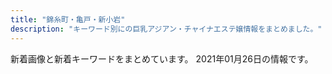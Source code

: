 ```yaml
---
title: "錦糸町・亀戸・新小岩"
description: "キーワード別にの巨乳アジアン・チャイナエステ嬢情報をまとめました。"
---
```


新着画像と新着キーワードをまとめています。
2021年01月26日の情報です。

<DmmAffiliateIns />
<KeywordTable
  shops={
    [
    {
        "keywords": {},
        "url": "http://mirage.sweet-relaxation.com/",
        "station": "JR\u4e80\u6238\u99c5\u6771\u53e3",
        "img_links": [
            "http://mirage.sweet-relaxation.com/img/cast/ran-02.jpg",
            "http://mirage.sweet-relaxation.com/img/cast/nina-01.jpg",
            "http://mirage.sweet-relaxation.com/img/cast/key-02.jpg",
            "http://mirage.sweet-relaxation.com/img/cast/nanar-03.jpg",
            "http://mirage.sweet-relaxation.com/img/interior/corridor-1.jpg",
            "http://mirage.sweet-relaxation.com/img/cast/olive-02.jpg",
            "http://mirage.sweet-relaxation.com/img/cast/yaya-03.jpg",
            "http://mirage.sweet-relaxation.com/img/cast/nanar-01.jpg",
            "http://mirage.sweet-relaxation.com/img/cast/key-03.jpg",
            "http://mirage.sweet-relaxation.com/img/cast/miya-03.jpg",
            "http://mirage.sweet-relaxation.com/img/cast/eri-03.jpg",
            "http://mirage.sweet-relaxation.com/img/cast/yumi-02.jpg",
            "http://mirage.sweet-relaxation.com/img/cast/yaya-02.jpg",
            "http://mirage.sweet-relaxation.com/img/cast/nina-02.jpg",
            "http://mirage.sweet-relaxation.com/img/cast/olive-01.jpg",
            "http://mirage.sweet-relaxation.com/img/cast/eri-01.jpg",
            "http://mirage.sweet-relaxation.com/img/cast/nina-03.jpg",
            "http://mirage.sweet-relaxation.com/img/cast/yumi-03.jpg",
            "http://mirage.sweet-relaxation.com/img/cast/ran-01.jpg",
            "http://mirage.sweet-relaxation.com/img/cast/miya-01.jpg",
            "http://mirage.sweet-relaxation.com/img/cast/yaya-01.jpg",
            "http://mirage.sweet-relaxation.com/img/cast/ran-03.jpg",
            "http://mirage.sweet-relaxation.com/img/cast/olive-03.jpg",
            "http://mirage.sweet-relaxation.com/img/cast/miya-02.jpg",
            "http://mirage.sweet-relaxation.com/img/cast/eri-02.jpg",
            "http://mirage.sweet-relaxation.com/img/cast/nanar-02.jpg",
            "http://mirage.sweet-relaxation.com/img/cast/yumi-01.jpg",
            "http://mirage.sweet-relaxation.com/img/cast/key-01.jpg"
        ],
        "name": "Mirage\uff5e\u30df\u30e9\u30fc\u30b8\u30e5\uff5e"
    },
    {
        "keywords": {},
        "name": "Angel\u2019s Smile",
        "station": "JR\u5c0f\u5ca9\u99c5\u5357\u53e3",
        "url": "http://www.hu-wa.work/",
        "img_links": [
            "http://www.hu-wa.work/images/3.png",
            "http://www.hu-wa.work/images/1.png",
            "http://www.hu-wa.work/images/head.jpg",
            "http://www.hu-wa.work/img/ayumi1.jpg",
            "http://www.hu-wa.work/images/4.png",
            "http://www.hu-wa.work/images/int1.png",
            "http://www.hu-wa.work/images/2.png",
            "http://www.hu-wa.work/images/news.png",
            "http://www.hu-wa.work/images/s1.png",
            "http://www.hu-wa.work/img/miki1.jpg",
            "http://www.hu-wa.work/images/staff_t.jpg",
            "http://www.hu-wa.work/images/sys.png",
            "http://www.hu-wa.work/staff/kaori.jpg",
            "http://www.hu-wa.work/images/ta.jpg",
            "http://www.hu-wa.work/images/int2.png",
            "http://www.hu-wa.work/staff/yuna.jpg",
            "http://www.hu-wa.work/img/kaori1.jpg",
            "http://www.hu-wa.work/img/miho1.jpg",
            "http://www.hu-wa.work/staff/ayumi.jpg",
            "http://www.hu-wa.work/img/maya1.jpg",
            "http://www.hu-wa.work/staff/miki.jpg",
            "http://www.hu-wa.work/staff/maya.jpg",
            "http://www.hu-wa.work/img/yuna1.jpg",
            "http://www.hu-wa.work/images/5.png",
            "http://www.hu-wa.work/staff/miho.jpg",
            "http://www.hu-wa.work/images/interior_t.jpg",
            "http://www.hu-wa.work/images/tel.jpg",
            "http://www.hu-wa.work/images/6.png"
        ]
    },
    {
        "station": "JR\u9326\u7cf8\u753a\u99c5\u5357\u53e3",
        "keywords": {
            "87": 4,
            "89": 4,
            "85": 4,
            "C": 2,
            "D": 8
        },
        "name": "\u3042\u308f\u308f",
        "img_links": [
            "http://www.awawa-es.info/photo/home/7151463551145.jpg",
            "http://www.awawa-es.info/p/cc.jpg",
            "http://www.awawa-es.info/photo/home/2391374197264.jpg",
            "http://www.awawa-es.info/img/hsys.png",
            "http://www.awawa-es.info/img/images/sys_03.png",
            "http://www.awawa-es.info/img/images/sys_01.png",
            "http://www.awawa-es.info/img/images/sys_06.png",
            "http://www.awawa-es.info/img/hinfo.png",
            "http://www.awawa-es.info/img/hstaff.png",
            "http://www.awawa-es.info/photo/202002/1580956374749618033.jpg",
            "http://www.awawa-es.info/photo/202011/1604645058826879711.png",
            "http://www.awawa-es.info/p/1.jpg",
            "http://www.awawa-es.info/photo/home/3281580956380.jpg",
            "http://www.awawa-es.info/img/h1.png",
            "http://www.awawa-es.info/photo/202009/15998945321509738889.jpeg",
            "http://www.awawa-es.info/photo/201307/1374197215469380174.jpg",
            "http://www.awawa-es.info/photo/201605/14635511391411412709.jpg",
            "http://www.awawa-es.info/img/images/sys_04.png",
            "http://www.awawa-es.info/img/images/sys_02.png",
            "http://www.awawa-es.info/img/acc.png",
            "http://www.awawa-es.info/img/sd.png",
            "http://www.awawa-es.info/img/hjob.png",
            "http://www.awawa-es.info/img/h3.png",
            "http://www.awawa-es.info/p/4.jpg",
            "http://www.awawa-es.info/img/i2.jpg",
            "http://www.awawa-es.info/photo/201307/13741973921454741938.jpg",
            "http://www.awawa-es.info/photo/202009/15998944321424280736.jpeg",
            "http://www.awawa-es.info/p/bb.jpg",
            "http://www.awawa-es.info/photo/home/5241604645075.jpg",
            "http://www.awawa-es.info/p/3.jpg",
            "http://www.awawa-es.info/img/i1.jpg",
            "http://www.awawa-es.info/img/bottom.jpg",
            "http://www.awawa-es.info/img/h2.png",
            "http://www.awawa-es.info/p/aa.jpg",
            "http://www.awawa-es.info/img/s1.jpg",
            "http://www.awawa-es.info/img/s2.jpg",
            "http://www.awawa-es.info/img/return.png",
            "http://www.awawa-es.info/photo/home/4241374197436.jpg",
            "http://www.awawa-es.info/photo/home/4051599894438.jpg",
            "http://www.awawa-es.info/img/rm.jpg",
            "http://www.awawa-es.info/img/images/sys_05.png",
            "http://www.awawa-es.info/p/2.jpg",
            "http://www.awawa-es.info/img/tmp.jpg"
        ],
        "url": "http://www.awawa-es.info/"
    },
    {
        "name": "Lucky\uff5e\u30e9\u30c3\u30ad\u30fc\uff5e",
        "station": "JR\u9326\u7cf8\u753a\u99c5\u5357\u53e3",
        "url": "http://www.es-raku.link/",
        "img_links": [
            "http://www.es-raku.link/img/lucky1.jpg",
            "http://www.es-raku.link/images/8.jpg",
            "http://www.es-raku.link/images/int2.png",
            "http://www.es-raku.link/images/2.jpg",
            "http://www.es-raku.link/img/riri1.jpg",
            "http://www.es-raku.link/images/menu/staff.png",
            "http://www.es-raku.link/images/3.jpg",
            "http://www.es-raku.link/staff/riri.jpg",
            "http://www.es-raku.link/img/mai1.jpg",
            "http://www.es-raku.link/images/menu/interior.png",
            "http://www.es-raku.link/images/staff_t.png",
            "http://www.es-raku.link/staff/mai.jpg",
            "http://www.es-raku.link/images/sys1.jpg",
            "http://www.es-raku.link/img/yuki1.jpg",
            "http://www.es-raku.link/images/line.png",
            "http://www.es-raku.link/images/6.jpg",
            "http://www.es-raku.link/img/ayaka1.jpg",
            "http://www.es-raku.link/images/r1.jpg",
            "http://www.es-raku.link/images/list.jpg",
            "http://www.es-raku.link/images/r2.jpg",
            "http://www.es-raku.link/staff/lucky.jpg",
            "http://www.es-raku.link/images/interior_t.png",
            "http://www.es-raku.link/images/rtel.jpg",
            "http://www.es-raku.link/images/mobile.jpg",
            "http://www.es-raku.link/staff/kaori.jpg",
            "http://www.es-raku.link/img/kaori1.jpg",
            "http://www.es-raku.link/images/news.jpg",
            "http://www.es-raku.link/images/9.jpg",
            "http://www.es-raku.link/images/int1.png",
            "http://www.es-raku.link/img/ruru1.jpg",
            "http://www.es-raku.link/staff/ayaka.jpg",
            "http://www.es-raku.link/staff/yuki.jpg",
            "http://www.es-raku.link/images/7.jpg",
            "http://www.es-raku.link/staff/ruru.jpg",
            "http://www.es-raku.link/images/menu/top.png",
            "http://www.es-raku.link/images/head.png",
            "http://www.es-raku.link/images/tel.jpg",
            "http://www.es-raku.link/images/1.jpg"
        ],
        "keywords": {}
    },
    {
        "img_links": [
            "https://iyashinoizumi.com/wp-content/uploads/2019/06/5293C707-270F-4802-8168-1493DA07DDAE.jpeg",
            "https://iyashinoizumi.com/wp-content/uploads/2019/06/001.jpg",
            "https://iyashinoizumi.com/wp-content/uploads/7208DC4D-6E47-49CE-B1C0-3607E54E114B.jpeg",
            "https://iyashinoizumi.com/wp-content/uploads/5AA02D30-2C43-42C1-BE02-48E5A5C27E91-226x300.jpeg",
            "https://iyashinoizumi.com/wp-content/uploads/0731EF09-7405-4B36-8468-B17A307EB894.jpeg",
            "https://iyashinoizumi.com/wp-content/uploads/2019/06/43D6BE9C-43F6-45C2-95E5-E775CE725D67.jpeg",
            "https://iyashinoizumi.com/wp-content/uploads/0731EF09-7405-4B36-8468-B17A307EB894-e1579436226478.jpeg",
            "https://iyashinoizumi.com/wp-content/uploads/5AA02D30-2C43-42C1-BE02-48E5A5C27E91.jpeg",
            "https://iyashinoizumi.com/wp-content/uploads/2019/06/opening-e1560089346906-1024x314.png",
            "https://iyashinoizumi.com/wp-content/uploads/2019/06/50CD669B-0FFA-4734-B898-EB3D53E95C21.jpeg",
            "https://iyashinoizumi.com/wp-content/uploads/2019/06/momoko1.jpg",
            "https://iyashinoizumi.com/wp-content/uploads/9B89E764-B754-425D-A9AC-BB5566FA6AC4.jpeg",
            "https://iyashinoizumi.com/wp-content/uploads/rin.jpg",
            "https://iyashinoizumi.com/wp-content/uploads/7208DC4D-6E47-49CE-B1C0-3607E54E114B-210x300.jpeg",
            "https://iyashinoizumi.com/wp-content/uploads/2019/06/2DD3549C-F937-441D-B0E3-E26520ACFABD-e1559410733851.jpeg",
            "https://iyashinoizumi.com/wp-content/uploads/0731EF09-7405-4B36-8468-B17A307EB894-197x300.jpeg",
            "https://iyashinoizumi.com/wp-content/uploads/9B89E764-B754-425D-A9AC-BB5566FA6AC4-270x300.jpeg"
        ],
        "name": "\u7652\u3057\u306e\u6cc9",
        "station": "JR\u9326\u7cf8\u753a\u99c5\u5317\u53e3",
        "url": "https://iyashinoizumi.com/",
        "keywords": {
            "\u30bb\u30af\u30b7\u30fc": 2
        }
    },
    {
        "img_links": [
            "http://shizuku2009.com/images/index_04.jpg",
            "http://shizuku2009.com/staff/4/1.jpg",
            "http://shizuku2009.com/images/index_09.jpg",
            "http://shizuku2009.com/images/index_14.jpg",
            "http://shizuku2009.com/staff/1/1.jpg",
            "http://shizuku2009.com/images/service_13.jpg",
            "http://shizuku2009.com/images/index_07.jpg",
            "http://shizuku2009.com/images/index_15.jpg",
            "http://shizuku2009.com/images/index_02.jpg",
            "http://shizuku2009.com/staff/3/1.jpg",
            "http://shizuku2009.com/images/index_17.jpg",
            "http://shizuku2009.com/staff/2/1.jpg",
            "http://shizuku2009.com/images/staff_12.jpg",
            "http://shizuku2009.com/images/index_13.jpg",
            "http://shizuku2009.com/images/index_08.jpg",
            "http://shizuku2009.com/staff/6/1.jpg",
            "http://shizuku2009.com/images/index_06.jpg",
            "http://shizuku2009.com/images/staff_15.jpg",
            "http://shizuku2009.com/staff/5/1.jpg",
            "http://shizuku2009.com/images/index_20.jpg",
            "http://shizuku2009.com/images/index_10.jpg",
            "http://shizuku2009.com/images/index_05.jpg",
            "http://shizuku2009.com/images/index_19.jpg"
        ],
        "station": "\u9752\u7825\u99c5A2\u51fa\u53e3",
        "name": "\u79cb",
        "keywords": {},
        "url": "http://shizuku2009.com/"
    },
    {
        "url": "http://ipidiw.com/relaxnomori/",
        "keywords": {
            "90": 2,
            "86": 1,
            "93": 1
        },
        "station": "\u68ee\u4e0b\u99c5A4\u53e3",
        "img_links": [
            "http://ipidiw.com/relaxnomori/images/tt.jpg",
            "http://ipidiw.com/relaxnomori/user_data/00000018.jpg",
            "http://ipidiw.com/relaxnomori/images/news.jpg",
            "http://ipidiw.com/relaxnomori/user_data/00000017.jpg",
            "http://ipidiw.com/relaxnomori/images/interior_t.jpg",
            "http://ipidiw.com/relaxnomori/images/rem.jpg",
            "http://ipidiw.com/relaxnomori/images/tp.png",
            "http://ipidiw.com/relaxnomori/user_data/00000020.jpg",
            "http://ipidiw.com/relaxnomori/user_data/00000019.jpg",
            "http://ipidiw.com/relaxnomori/images/staff_t.jpg",
            "http://ipidiw.com/relaxnomori/images/mobile.jpg",
            "http://ipidiw.com/relaxnomori/images/interior.png"
        ],
        "name": "\u30ea\u30e9\u30c3\u30af\u30b9\u306e\u68ee"
    },
    {
        "keywords": {
            "89": 1,
            "85": 3,
            "86": 1,
            "C": 7
        },
        "station": "JR\u9326\u7cf8\u753a\u99c5\u5357\u53e3",
        "name": "\u604b",
        "img_links": [
            "http://es-koibito.work/_src/37017017/wechatimg2746.jpg",
            "http://es-koibito.work/_src/47079079/7271563932147_.pic_hd.jpg",
            "http://es-koibito.work/_src/47079080/7281563932147_.pic_hd.jpg",
            "http://es-koibito.work/_src/18546552/staff12.jpg",
            "http://mosaic.heteml.jp/es-koibito.work/3.jpg",
            "http://es-koibito.work/_src/18546847/img20180614190233601852.jpg",
            "http://es-koibito.work/_src/18546610/wechatimg5037.jpg",
            "http://es-koibito.work/_src/47079078/7251563932146_.pic_hd.jpg",
            "http://es-koibito.work/_src/37016944/wechatimg2726.jpg",
            "http://es-koibito.work/_src/18546577/sign.png",
            "http://es-koibito.work/_src/37889089/wechatimg2746.jpg",
            "http://es-koibito.work/_src/18546567/sign.png",
            "http://es-koibito.work/_src/18546596/shift.jpg",
            "http://es-koibito.work/_src/47079082/wechatimg62.jpg",
            "http://es-koibito.work/_src/18546575/wechatimg2726.jpg",
            "http://es-koibito.work/_src/18546853/mobile.png",
            "http://es-koibito.work/_src/18546607/wechatimg2727.jpg",
            "http://es-koibito.work/_src/18546595/shift.jpg",
            "http://es-koibito.work/_src/47079081/7261563932146_.pic_hd.jpg",
            "http://es-koibito.work/_src/18546585/sign.png",
            "http://es-koibito.work/_src/18546594/shift.jpg",
            "http://es-koibito.work/_src/18546593/shift.jpg",
            "http://es-koibito.work/_src/18546559/sign.png",
            "http://es-koibito.work/_src/18546543/sign.png",
            "http://es-koibito.work/_src/18546542/sign.png",
            "http://es-koibito.work/_src/37018722/img20191113104249545960.jpg",
            "http://es-koibito.work/_src/37889091/wechatimg2727.jpg",
            "http://mosaic.heteml.jp/es-koibito.work/2.jpg",
            "http://es-koibito.work/_src/18546597/sign.png",
            "http://mosaic.heteml.jp/es-koibito.work/4.jpg",
            "http://es-koibito.work/_src/18546604/staff12.jpg",
            "http://mosaic.heteml.jp/es-koibito.work/1.jpg",
            "http://mosaic.heteml.jp/es-koibito.work/5.jpg"
        ],
        "url": "http://es-koibito.work/"
    },
    {
        "url": "http://kinshicho-es.xyz/",
        "station": "JR\u9326\u7cf8\u753a\u99c5\u5317\u53e3",
        "name": "\u30b9\u30de\u30a4\u30eb",
        "keywords": {
            "C": 7
        },
        "img_links": [
            "http://kinshicho-es.xyz/images/b2.jpg",
            "http://kinshicho-es.xyz/images/g2.jpg",
            "http://kinshicho-es.xyz/images/g3.jpg",
            "http://kinshicho-es.xyz/images/news-tit1.jpg",
            "http://kinshicho-es.xyz/images/g5.jpg",
            "http://kinshicho-es.xyz/images/r3.jpg",
            "http://kinshicho-es.xyz/images/r1.jpg",
            "http://kinshicho-es.xyz/images/b1.jpg",
            "http://kinshicho-es.xyz/images/r2.jpg",
            "http://kinshicho-es.xyz/images/top.jpg",
            "http://kinshicho-es.xyz/images/top1.jpg",
            "http://kinshicho-es.xyz/images/r4.jpg",
            "http://kinshicho-es.xyz/images/left1_2_02.jpg",
            "http://kinshicho-es.xyz/images/g0.jpg",
            "http://kinshicho-es.xyz/images/g41.jpg",
            "http://kinshicho-es.xyz/images/g51.jpg"
        ]
    },
    {
        "url": "http://el-grande.asia/",
        "keywords": {},
        "station": "JR\u65b0\u5c0f\u5ca9\u99c5\u5357\u53e3",
        "name": "\u30a8\u30eb\u30b0\u30e9\u30f3\u30c7-elgrande-",
        "img_links": [
            "http://el-grande.asia/img/cast/rey-04.jpg",
            "http://el-grande.asia/img/cast/aki-01.jpg",
            "http://el-grande.asia/img/interior/lobby-1.jpg",
            "http://el-grande.asia/img/interior/shower-4.jpg",
            "http://el-grande.asia/img/cast/mei-03.jpg",
            "http://el-grande.asia/img/cast/aki-04.jpg",
            "http://el-grande.asia/img/cast/ringo-01.jpg",
            "http://el-grande.asia/img/btn_cast.png",
            "http://el-grande.asia/img/cast/haru-01.jpg",
            "http://el-grande.asia/img/cast/hana-04.jpg",
            "http://el-grande.asia/img/cast/misa-04.jpg",
            "http://el-grande.asia/img/cast/lucy-03.jpg",
            "http://el-grande.asia/img/cast/aki-02.jpg",
            "http://el-grande.asia/img/cast/hana-02.jpg",
            "http://el-grande.asia/img/cast/haru-04.jpg",
            "http://el-grande.asia/img/cast/baby-01.jpg",
            "http://el-grande.asia/img/cast/mai-03.jpg",
            "http://el-grande.asia/img/cast/haru-02.jpg",
            "http://el-grande.asia/img/cast/mei-02.jpg",
            "http://el-grande.asia/img/interior/corridor-1.jpg",
            "http://el-grande.asia/img/cast/sara-05.jpg",
            "http://el-grande.asia/img/cast/mai-01.jpg",
            "http://el-grande.asia/img/btn_interior.png",
            "http://el-grande.asia/img/cast/mai-04.jpg",
            "http://el-grande.asia/img/cast/baby-03.jpg",
            "http://el-grande.asia/img/cast/misa-01.jpg",
            "http://el-grande.asia/img/cast/rey-01.jpg",
            "http://el-grande.asia/img/cast/ringo-02.jpg",
            "http://el-grande.asia/img/cast/baby-02.jpg",
            "http://el-grande.asia/img/dagger.png",
            "http://el-grande.asia/img/cast/hana-01.jpg",
            "http://el-grande.asia/img/cast/sara-08.jpg",
            "http://el-grande.asia/img/cast/elisa-01.jpg",
            "http://el-grande.asia/img/cast/lucy-04.jpg",
            "http://el-grande.asia/img/cast/aki-03.jpg",
            "http://el-grande.asia/img/cast/hana-03.jpg",
            "http://el-grande.asia/img/cast/ringo-04.jpg",
            "http://el-grande.asia/img/cast/lucy-02.jpg",
            "http://el-grande.asia/img/cast/elisa-02.jpg",
            "http://el-grande.asia/img/cast/sara-06.jpg",
            "http://el-grande.asia/img/cast/rey-02.jpg",
            "http://el-grande.asia/img/btn_top.png",
            "http://el-grande.asia/img/cast/lucy-01.jpg",
            "http://el-grande.asia/img/btn_twitter.png",
            "http://el-grande.asia/img/cast/elisa-03.jpg",
            "http://el-grande.asia/img/cast/haru-03.jpg",
            "http://el-grande.asia/img/cast/ringo-03.jpg",
            "http://el-grande.asia/img/cast/mei-01.jpg",
            "http://el-grande.asia/img/cast/baby-04.jpg",
            "http://el-grande.asia/img/cast/mei-04.jpg"
        ]
    },
    {
        "name": "\u3072\u307e\u308f\u308a",
        "img_links": [
            "http://www.himawari-shinkoiwa.com/img/ttl_move.png",
            "http://www.himawari-shinkoiwa.com/images/slider/3.jpg",
            "http://www.himawari-shinkoiwa.com/files/006-02.jpg",
            "http://www.himawari-shinkoiwa.com/img/tel.png",
            "http://www.himawari-shinkoiwa.com/files/006.jpg",
            "http://www.himawari-shinkoiwa.com/img/move.jpg",
            "http://www.himawari-shinkoiwa.com/images/slider/1.jpg",
            "http://www.himawari-shinkoiwa.com/img/btn_side_mobile.jpg",
            "http://www.himawari-shinkoiwa.com/files/003-02.jpg",
            "http://www.himawari-shinkoiwa.com/files/002.jpg",
            "http://www.himawari-shinkoiwa.com/images/slider/2.jpg",
            "http://www.himawari-shinkoiwa.com/img/ttl_news.png",
            "http://www.himawari-shinkoiwa.com/files/005.jpg",
            "http://www.himawari-shinkoiwa.com/img/goback.jpg",
            "http://www.himawari-shinkoiwa.com/files/005-02.jpg",
            "http://www.himawari-shinkoiwa.com/images/line.png",
            "http://www.himawari-shinkoiwa.com/img/pickup.jpg",
            "http://www.himawari-shinkoiwa.com/files/003.jpg",
            "http://www.himawari-shinkoiwa.com/img/ttl_info.png",
            "http://www.himawari-shinkoiwa.com/files/002-02.jpg",
            "http://www.himawari-shinkoiwa.com/img/btn_blog.png"
        ],
        "keywords": {
            "C": 12,
            "87": 6,
            "86": 2,
            "D": 8
        },
        "url": "http://www.himawari-shinkoiwa.com/",
        "station": "JR\u65b0\u5c0f\u5ca9\u99c5\u5357\u53e3"
    },
    {
        "keywords": {
            "85": 4,
            "E": 8,
            "83": 2,
            "86": 6,
            "87": 6,
            "D": 10,
            "89": 8,
            "84": 2,
            "88": 6,
            "C": 4,
            "90": 2
        },
        "station": "JR\u65b0\u5c0f\u5ca9\u99c5\u5317\u53e3",
        "img_links": [
            "http://momiji.me-es.com/girl/014a.jpg",
            "http://momiji.me-es.com/girl/010a.jpg",
            "http://momiji.me-es.com/girl/011.jpg",
            "http://momiji.me-es.com/images/info.jpg",
            "http://momiji.me-es.com/images/index_07.jpg",
            "http://momiji.me-es.com/images/index_08.jpg",
            "http://momiji.me-es.com/images/assecc.jpg",
            "http://momiji.me-es.com/images/index_12.jpg",
            "http://momiji.me-es.com/images/index_14.jpg",
            "http://momiji.me-es.com/girl/018.jpg",
            "http://momiji.me-es.com/images/index_06.jpg",
            "http://momiji.me-es.com/girl/012.jpg",
            "http://momiji.me-es.com/girl/08.jpg",
            "http://momiji.me-es.com/images/staff.png",
            "http://momiji.me-es.com/images/index_05.jpg",
            "http://momiji.me-es.com/girl/015.jpg",
            "http://momiji.me-es.com/girl/05.jpg",
            "http://momiji.me-es.com/girl/013.jpg",
            "http://momiji.me-es.com/images/index_09.jpg",
            "http://momiji.me-es.com/girl/017.jpg",
            "http://momiji.me-es.com/girl/04.jpg",
            "http://momiji.me-es.com/images/02.jpg",
            "http://momiji.me-es.com/girl/00.jpg",
            "http://momiji.me-es.com/girl/02.jpg",
            "http://momiji.me-es.com/images/index_13.jpg",
            "http://momiji.me-es.com/girl/07a.jpg",
            "http://momiji.me-es.com/girl/03.jpg",
            "http://momiji.me-es.com/girl/06a.jpg",
            "http://momiji.me-es.com/images/info.png",
            "http://momiji.me-es.com/girl/016a.jpg",
            "http://momiji.me-es.com/girl/01.jpg",
            "http://momiji.me-es.com/girl/09.jpg",
            "http://momiji.me-es.com/girl/014.jpg",
            "http://momiji.me-es.com/girl/07.jpg",
            "http://momiji.me-es.com/images/index_04.jpg",
            "http://momiji.me-es.com/girl/05a.jpg",
            "http://momiji.me-es.com/girl/08a.jpg",
            "http://momiji.me-es.com/girl/011a.jpg",
            "http://momiji.me-es.com/girl/06.jpg",
            "http://momiji.me-es.com/images/01.jpg",
            "http://momiji.me-es.com/girl/015a.jpg",
            "http://momiji.me-es.com/images/index_01.jpg",
            "http://momiji.me-es.com/images/index_03.jpg",
            "http://momiji.me-es.com/girl/016.jpg",
            "http://momiji.me-es.com/girl/010.jpg"
        ],
        "url": "http://momiji.me-es.com/",
        "name": "\u3082\u307f\u3058"
    },
    {
        "station": "JR\u5c0f\u5ca9\u99c5\u5317\u53e3",
        "keywords": {
            "G": 9,
            "E": 18
        },
        "img_links": [
            "http://biwert.xyz/uploads/201006/1-2010061A941445.jpg",
            "http://biwert.xyz/uploads/201003/1-2010031G3421X.jpg",
            "http://biwert.xyz/uploads/201007/1-20100G4464b26.jpg",
            "http://biwert.xyz/uploads/201003/1-2010031G35C32.jpg",
            "http://biwert.xyz/templets/default/picture/news.jpg",
            "http://biwert.xyz/images/1-1P621101232H4.png",
            "http://biwert.xyz/uploads/allimg/180620/1-1P620101640O8.png",
            "http://biwert.xyz/uploads/201003/1-2010031G432629.jpg",
            "http://biwert.xyz/uploads/180620/1-1P62010193X63.jpg",
            "http://biwert.xyz/templets/default/picture/staff_t.jpg",
            "http://biwert.xyz/templets/default/picture/head.jpg",
            "http://biwert.xyz/uploads/180620/1-1P620101629244.png",
            "http://biwert.xyz/uploads/180620/1-1P62010154K00.png",
            "http://biwert.xyz/uploads/201006/1-2010061F032C0.jpg",
            "http://biwert.xyz/uploads/201109/1-201109141105216.jpg",
            "http://biwert.xyz/uploads/201003/1-2010031G415110.jpg",
            "http://biwert.xyz/templets/default/picture/interior_t.jpg",
            "http://biwert.xyz/templets/default/picture/rec1.png",
            "http://biwert.xyz/uploads/allimg/180620/1-1P6201013133b.jpg"
        ],
        "url": "http://biwert.xyz/",
        "name": "\u4e00\u6642"
    },
    {
        "url": "http://cherry-esthe.com/",
        "img_links": [
            "http://dccompanyqoo10.cafe24.com/tiffany/images/top/store_bg.png",
            "http://dccompanyqoo10.cafe24.com/tiffany/images/store/store.png",
            "http://dccompanyqoo10.cafe24.com/tiffany/images/common/header.png"
        ],
        "keywords": {},
        "station": "JR\u9326\u7cf8\u753a\u99c5\u5357\u53e3",
        "name": "Cherry"
    },
    {
        "station": "JR\u4e80\u6238\u99c5\u5317\u53e3",
        "name": "\u97d3\u56fd\u30a2\u30ab\u30b9\u30ea",
        "img_links": [
            "http://k-akasuri.xyz/images/index_08.jpg",
            "http://k-akasuri.xyz/images/index_02.jpg",
            "http://k-akasuri.xyz/girl/00.jpg",
            "http://k-akasuri.xyz/images/index_01.jpg",
            "http://k-akasuri.xyz/images/sys.jpg",
            "http://k-akasuri.xyz/girl/03.jpg",
            "http://k-akasuri.xyz/images/info_10.jpg",
            "http://k-akasuri.xyz/girl/04.jpg",
            "http://k-akasuri.xyz/images/rec.jpg",
            "http://k-akasuri.xyz/images/index_06.jpg",
            "http://k-akasuri.xyz/images/index_04.jpg",
            "http://k-akasuri.xyz/images/acc_10.jpg",
            "http://k-akasuri.xyz/girl/02.jpg",
            "http://k-akasuri.xyz/images/index_07.jpg",
            "http://k-akasuri.xyz/images/sys_10.jpg",
            "http://k-akasuri.xyz/images/staff_10.jpg",
            "http://k-akasuri.xyz/images/acc_11.jpg",
            "http://k-akasuri.xyz/girl/01.jpg",
            "http://k-akasuri.xyz/images/index_03.jpg",
            "http://k-akasuri.xyz/images/rec_10.jpg",
            "http://k-akasuri.xyz/images/line.jpg",
            "http://k-akasuri.xyz/images/index_09.jpg",
            "http://k-akasuri.xyz/images/index_05.jpg",
            "http://k-akasuri.xyz/images/nei_13.jpg",
            "http://k-akasuri.xyz/images/index_13.jpg"
        ],
        "keywords": {
            "87": 1,
            "D": 3,
            "C": 1,
            "88": 2,
            "89": 1
        },
        "url": "http://k-akasuri.xyz/"
    },
    {
        "keywords": {},
        "name": "\u3088\u308d\u3053\u3073",
        "station": "JR\u9326\u7cf8\u753a\u99c5\u5317\u53e3",
        "url": "http://k-yorocobi.com/",
        "img_links": [
            "http://k-yorocobi.com/images/footer.png",
            "http://k-yorocobi.com/staff/s-rina.jpg",
            "http://k-yorocobi.com/images/bar-interior.png",
            "http://k-yorocobi.com/images/c-top.png",
            "http://k-yorocobi.com/images/bar-pickup.png",
            "http://k-yorocobi.com/images/bill.jpg",
            "http://k-yorocobi.com/pic/pic1.jpg",
            "http://k-yorocobi.com/images/b-mobile.png",
            "http://k-yorocobi.com/images/bar-staff.png",
            "http://k-yorocobi.com/images/bar-cam.png",
            "http://k-yorocobi.com/images/bar-news.png",
            "http://k-yorocobi.com/images/b-awaawa.png",
            "http://k-yorocobi.com/images/b-movie.png",
            "http://k-yorocobi.com/staff/s-emi.jpg",
            "http://k-yorocobi.com/staff/s-yuyu.jpg",
            "http://k-yorocobi.com/pic/pic3.jpg",
            "http://k-yorocobi.com/pic/pic2.jpg",
            "http://k-yorocobi.com/images/c-staff.png",
            "http://k-yorocobi.com/images/b-tel.png",
            "http://k-yorocobi.com/pic/pic4.jpg",
            "http://k-yorocobi.com/staff/s-tika.jpg",
            "http://k-yorocobi.com/images/c-interior.png"
        ]
    },
    {
        "url": "http://nanaesute.pw/",
        "station": "JR\u9326\u7cf8\u753a\u99c5",
        "img_links": [
            "http://nanaesute.pw/images/top.png",
            "http://nanaesute.pw/images/flash1.jpg",
            "http://nanaesute.pw/images/g1.jpg",
            "http://nanaesute.pw/images/flash.jpg",
            "http://nanaesute.pw/images/side3.png",
            "http://nanaesute.pw/images/top_bn2.jpg",
            "http://nanaesute.pw/images/g3.jpg",
            "http://nanaesute.pw/images/top_bn1.jpg"
        ],
        "keywords": {
            "C": 7
        },
        "name": "\u306a\u306a"
    },
    {
        "keywords": {
            "90": 18,
            "82": 9,
            "C": 41,
            "E": 9,
            "83": 9,
            "\u5de8\u4e73": 9,
            "94": 9,
            "\u4e73": 9
        },
        "url": "http://hani-est.xyz/",
        "station": "\u897f\u5927\u5cf6\u99c5A1\u51fa\u53e3",
        "name": "\u871c\u82b1",
        "img_links": [
            "http://hani-est.xyz/images/top.jpg",
            "http://hani-est.xyz/images/banna1.jpg",
            "http://hani-est.xyz/images/zi-pri.png",
            "http://hani-est.xyz/images/g6.jpg",
            "http://hani-est.xyz/images/g2.jpg",
            "http://hani-est.xyz/images/g5.jpg",
            "http://hani-est.xyz/images/g1.jpg",
            "http://hani-est.xyz/images/banna2.jpg",
            "http://hani-est.xyz/images/zi-ao.png",
            "http://hani-est.xyz/images/zi-staff.png",
            "http://hani-est.xyz/images/zi-service.png",
            "http://hani-est.xyz/images/g4.jpg",
            "http://hani-est.xyz/images/zi-newface.png",
            "http://hani-est.xyz/images/new1.jpg",
            "http://hani-est.xyz/images/a1.jpg",
            "http://hani-est.xyz/images/banna.jpg"
        ]
    },
    {
        "name": "\u96c5\u82b3",
        "station": "JR\u65b0\u5c0f\u5ca9\u99c5\u5357\u53e3",
        "keywords": {
            "86": 2,
            "D": 4,
            "89": 6,
            "98": 2,
            "H": 2,
            "84": 2,
            "C": 12,
            "85": 4
        },
        "url": "http://www.o-miyabi.com/",
        "img_links": [
            "http://www.o-miyabi.com/s/uploads/03.jpg",
            "http://www.o-miyabi.com/images/upload/thumb/6fceb6aef71115ac.jpg",
            "http://www.o-miyabi.com/s/images/t1.jpg",
            "http://www.o-miyabi.com/images/index_05.jpg",
            "http://www.o-miyabi.com/images/index_19.jpg",
            "http://www.o-miyabi.com/images/upload/thumb/57af63e7ff71466b.jpg",
            "http://www.o-miyabi.com/images/upload/thumb/e12bb065f2380463.jpg",
            "http://www.o-miyabi.com/images/upload/thumb/0dc07af1006255fa.jpg",
            "http://www.o-miyabi.com/s/image/nav_hotel.png",
            "http://www.o-miyabi.com/s/uploads/06.jpg",
            "http://www.o-miyabi.com/s/images/slider/prev.png",
            "http://www.o-miyabi.com/s/images/slider/3.jpg",
            "http://www.o-miyabi.com/images/info_09.jpg",
            "http://www.o-miyabi.com/images/staff_09.jpg",
            "http://www.o-miyabi.com/s/uploads/02.jpg",
            "http://www.o-miyabi.com/images/upload/thumb/72ffa1fb925d394b.jpg",
            "http://www.o-miyabi.com/images/index_01.jpg",
            "http://www.o-miyabi.com/images/index_10.jpg",
            "http://www.o-miyabi.com/images/index_03.jpg",
            "http://www.o-miyabi.com/images/index_13.jpg",
            "http://www.o-miyabi.com/s/image/nav_topics.png",
            "http://www.o-miyabi.com/s/images/slider/2.jpg",
            "http://www.o-miyabi.com/images/index_14.jpg",
            "http://www.o-miyabi.com/images/index_18.jpg",
            "http://www.o-miyabi.com/images/upload/thumb/6d7987cae648e809.jpg",
            "http://www.o-miyabi.com/s/images/top_2.jpg",
            "http://www.o-miyabi.com/s/images/t2.jpg",
            "http://www.o-miyabi.com/s/images/t3.jpg",
            "http://www.o-miyabi.com/s/images/pc.png",
            "http://www.o-miyabi.com/images/movie_09.jpg",
            "http://www.o-miyabi.com/images/rec.jpg",
            "http://www.o-miyabi.com/s/images/tel.png",
            "http://www.o-miyabi.com/images/index_07.jpg",
            "http://www.o-miyabi.com/s/uploads/01.jpg",
            "http://www.o-miyabi.com/images/upload/thumb/928147996b3538a2.jpg",
            "http://www.o-miyabi.com/s/images/slider/1.jpg",
            "http://www.o-miyabi.com/s/images/service_01.png",
            "http://www.o-miyabi.com/s/images/slider/next.png",
            "http://www.o-miyabi.com/girl/01.jpg",
            "http://www.o-miyabi.com/s/images/service_03.png",
            "http://www.o-miyabi.com/images/info.jpg",
            "http://www.o-miyabi.com/images/upload/thumb/51d074f8f9cdb905.jpg",
            "http://www.o-miyabi.com/s/image/nav_manga.png",
            "http://www.o-miyabi.com/s/images/okubokomachi.jpg",
            "http://www.o-miyabi.com/images/upload/thumb/04d21d82d11bc049.jpg",
            "http://www.o-miyabi.com/s/image/nav_cast.png",
            "http://www.o-miyabi.com/s/uploads/08.jpg",
            "http://www.o-miyabi.com/s/image/nav_top.png",
            "http://www.o-miyabi.com/images/upload/thumb/7713de024ddc43e7.jpg",
            "http://www.o-miyabi.com/images/index_04.jpg",
            "http://www.o-miyabi.com/images/rec_09.jpg",
            "http://www.o-miyabi.com/s/uploads/07.jpg",
            "http://www.o-miyabi.com/images/upload/thumb/301c9a35b11a384f.jpg",
            "http://www.o-miyabi.com/s/images/service_07.png",
            "http://www.o-miyabi.com/images/upload/thumb/1a8371be7358f1df.jpg",
            "http://www.o-miyabi.com/s/image/nav_sys.png",
            "http://www.o-miyabi.com/s/images/iphone.png",
            "http://www.o-miyabi.com/images/index_06.jpg",
            "http://www.o-miyabi.com/s/uploads/04.jpg",
            "http://www.o-miyabi.com/images/upload/thumb/0981f77ac0a1e07f.jpg",
            "http://www.o-miyabi.com/images/info_02.jpg",
            "http://www.o-miyabi.com/images/upload/thumb/db15ea2226867103.jpg",
            "http://www.o-miyabi.com/images/index_09.jpg",
            "http://www.o-miyabi.com/images/index_16.jpg",
            "http://www.o-miyabi.com/images/index_02.jpg"
        ]
    },
    {
        "keywords": {
            "C": 13
        },
        "name": "\u30d1\u30bf\u30e4",
        "img_links": [
            "http://chm.jp/img/linebutton_82x20.png",
            "https://chm.jp/domains1/thaipataya/myimg/imgcom37660_sp.png",
            "https://chm.jp/domains1/thaipataya/myimg/imgcom37728_sp.png",
            "https://chm.jp/domains1/thaipataya/myimg/imgcom36635_sp.jpg",
            "https://chm.jp/domains1/thaipataya/myimg/imgcom36613_sp.jpg",
            "https://chm.jp/domains1/thaipataya/myimg/imgcom37711_sp.png",
            "https://chm.jp/domains1/thaipataya/myimg/imgcom37656_sp.png",
            "https://chm.jp/domains1/thaipataya/myimg/imgcom37356_sp.jpg",
            "https://chm.jp/domains1/thaipataya/myimg/imgcom37172_sp.png",
            "https://chm.jp/domains1/thaipataya/myimg/imgcom37729_sp.png",
            "https://chm.jp/domains1/thaipataya/myimg/imgcom36603_sp.png",
            "https://chm.jp/domains1/thaipataya/myimg/imgcom37730_sp.png",
            "https://chm.jp/domains1/thaipataya/myimg/imgcom37661_sp.png",
            "https://chm.jp/domains1/thaipataya/myimg/imgcom37714_sp.png",
            "https://chm.jp/domains1/thaipataya/myimg/imgcom37732_sp.png",
            "https://chm.jp/domains1/thaipataya/myimg/imgcom37726_sp.png",
            "https://chm.jp/domains1/thaipataya/myimg/imgcom36615_sp.png",
            "https://chm.jp/domains1/thaipataya/myimg/imgcom37710_sp.jpg",
            "https://chm.jp/domains1/thaipataya/myimg/imgcom37733_sp.png",
            "https://chm.jp/domains1/thaipataya/myimg/imgcom37360_sp.jpg",
            "https://chm.jp/domains1/thaipataya/myimg/imgcom36566_sp.png",
            "https://chm.jp/domains1/thaipataya/myimg/imgcom37738_sp.png",
            "https://chm.jp/domains1/thaipataya/myimg/imgcom36604_sp.jpg",
            "https://chm.jp/domains1/thaipataya/myimg/imgcom37666_sp.jpg",
            "https://chm.jp/domains1/thaipataya/myimg/slideimg36562_sp.jpg",
            "https://chm.jp/sozai/0_4999/bn112_sp.png",
            "https://chm.jp/domains1/thaipataya/myimg/imgcom37725_sp.png",
            "https://chm.jp/domains1/thaipataya/myimg/imgcom36649_sp.png",
            "https://chm.jp/domains1/thaipataya/myimg/imgcom37659_sp.png",
            "https://chm.jp/domains1/thaipataya/myimg/imgcom36614_sp.jpg",
            "https://chm.jp/domains1/thaipataya/myimg/imgcom37177_sp.png",
            "https://chm.jp/domains1/thaipataya/myimg/imgcom37672_sp.jpg",
            "https://chm.jp/domains1/thaipataya/myimg/imgcom37667_sp.png",
            "https://chm.jp/domains1/thaipataya/myimg/imgcom36576_sp.jpg",
            "https://chm.jp/domains1/thaipataya/myimg/imgcom37734_sp.png",
            "https://chm.jp/domains1/thaipataya/myimg/imgcom37664_sp.png",
            "https://chm.jp/domains1/thaipataya/myimg/imgcom37359_sp.jpg",
            "https://chm.jp/domains1/thaipataya/myimg/imgcom37712_sp.png",
            "https://chm.jp/domains1/thaipataya/myimg/imgcom37663_sp.jpg",
            "https://chm.jp/domains1/thaipataya/myimg/imgcom37736_sp.png",
            "https://chm.jp/domains1/thaipataya/myimg/imgcom37713_sp.png",
            "https://chm.jp/domains1/thaipataya/myimg/slideimg36560_sp.jpg",
            "https://chm.jp/domains1/thaipataya/myimg/imgcom37731_sp.png",
            "https://chm.jp/domains1/thaipataya/myimg/imgcom36605_sp.jpg",
            "https://chm.jp/domains1/thaipataya/myimg/imgcom37658_sp.png",
            "https://chm.jp/domains1/thaipataya/myimg/imgcom36607_sp.jpg",
            "https://chm.jp/domains1/thaipataya/myimg/imgcom36575_sp.jpg",
            "https://chm.jp/domains1/thaipataya/myimg/imgcom37668_sp.png",
            "https://chm.jp/domains1/thaipataya/myimg/imgcom37362_sp.png",
            "https://chm.jp/domains1/thaipataya/myimg/imgcom37715_sp.png",
            "https://chm.jp/domains1/thaipataya/myimg/imgcom37669_sp.jpg",
            "https://chm.jp/domains1/thaipataya/myimg/imgcom37657_sp.jpg",
            "https://chm.jp/domains1/thaipataya/myimg/imgcom37662_sp.png",
            "https://chm.jp/domains1/thaipataya/myimg/imgcom37716_sp.png",
            "https://chm.jp/domains1/thaipataya/myimg/imgcom37740_sp.png",
            "https://chm.jp/domains1/thaipataya/myimg/imgcom36634_sp.jpg",
            "https://chm.jp/domains1/thaipataya/myimg/imgcom37665_sp.jpg",
            "https://chm.jp/domains1/thaipataya/myimg/imgcom37671_sp.jpg",
            "https://chm.jp/domains1/thaipataya/myimg/imgcom37174_sp.png",
            "https://chm.jp/domains1/thaipataya/myimg/imgcom36616_sp.png",
            "https://chm.jp/domains1/thaipataya/myimg/slideimg36561_sp.jpg",
            "https://chm.jp/domains1/thaipataya/myimg/imgcom37674_sp.png",
            "https://chm.jp/domains1/thaipataya/myimg/imgcom37737_sp.png",
            "https://chm.jp/domains1/thaipataya/myimg/imgcom36606_sp.jpg",
            "https://chm.jp/domains1/thaipataya/myimg/imgcom36648_sp.jpg",
            "https://chm.jp/domains1/thaipataya/myimg/imgcom37067_sp.png",
            "https://chm.jp/sozai/0_4999/bn122_sp.png",
            "https://chm.jp/domains1/thaipataya/myimg/imgcom37361_sp.png",
            "https://chm.jp/domains1/thaipataya/myimg/imgcom36567_sp.jpg",
            "https://chm.jp/domains1/thaipataya/myimg/imgcom36618_sp.png",
            "https://chm.jp/domains1/thaipataya/myimg/imgcom37355_sp.jpg",
            "https://chm.jp/domains1/thaipataya/myimg/imgcom37673_sp.jpg",
            "https://chm.jp/domains1/thaipataya/myimg/imgcom37727_sp.png",
            "https://chm.jp/domains1/thaipataya/myimg/imgcom37739_sp.png",
            "https://chm.jp/domains1/thaipataya/myimg/imgcom36565_sp.jpg",
            "https://chm.jp/domains1/thaipataya/myimg/imgcom37789_sp.png"
        ],
        "station": "JR\u5c0f\u5ca9\u99c5\u5357\u53e3",
        "url": "http://thaipataya.chm.jp/"
    },
    {
        "img_links": [
            "http://miyabi-aroma.xyz/images/shishu/se1.jpg",
            "http://miyabi-aroma.xyz/images/staff/3/rina2.jpg",
            "http://miyabi-aroma.xyz/images/nav/nav-job.jpg",
            "http://miyabi-aroma.xyz/images/staff/3/rina.jpg",
            "http://miyabi-aroma.xyz/images/staff/3/yaya1.jpg",
            "http://miyabi-aroma.xyz/images/nav/nav-sys.jpg",
            "http://miyabi-aroma.xyz/images/staff/3/miya.jpg",
            "http://miyabi-aroma.xyz/images/shishu/se2.jpg",
            "http://miyabi-aroma.xyz/images/staff/3/yaya2.jpg",
            "http://miyabi-aroma.xyz/images/staff/3/yami.jpg",
            "http://miyabi-aroma.xyz/images/nav/nav-info.jpg",
            "http://miyabi-aroma.xyz/images/index-rose_09.png",
            "http://miyabi-aroma.xyz/images/nav/nav-staff.jpg",
            "http://miyabi-aroma.xyz/images/staff/3/kiki2.jpg",
            "http://miyabi-aroma.xyz/images/index-rose_02.png",
            "http://miyabi-aroma.xyz/images/11.png",
            "http://miyabi-aroma.xyz/images/index-rose_13.png",
            "http://miyabi-aroma.xyz/images/index-rose_04.png",
            "http://miyabi-aroma.xyz/images/staff/3/ami2.jpg",
            "http://miyabi-aroma.xyz/images/staff/3/ami.jpg",
            "http://miyabi-aroma.xyz/images/3/2.jpg",
            "http://miyabi-aroma.xyz/images/1801706901.jpg",
            "http://miyabi-aroma.xyz/images/staff/3/miya2.jpg",
            "http://miyabi-aroma.xyz/images/index-rose_07.png",
            "http://miyabi-aroma.xyz/images/3/1.jpg",
            "http://miyabi-aroma.xyz/images/staff/3/kiki.jpg"
        ],
        "url": "http://miyabi-aroma.xyz/",
        "keywords": {
            "C": 7
        },
        "station": "JR\u4e80\u6238\u99c5\u6771\u53e3",
        "name": "\u685c"
    },
    {
        "name": "\u7652\u3057\u306e\u68ee",
        "img_links": [
            "http://iyasimori.jpest.net/uploads//sites/37/2021/01/bj_03.jpg",
            "http://iyasimori.jpest.net/uploads//sites/37/2021/01/g4-150x150.jpg",
            "http://iyasimori.jpest.net/uploads//sites/37/2021/01/r3-1.jpg",
            "http://iyasimori.jpest.net/uploads//sites/37/2021/01/tite-staff.jpg",
            "http://iyasimori.jpest.net/uploads//sites/37/2021/01/news01.png",
            "http://iyasimori.jpest.net/uploads//sites/37/2021/01/g1-3.jpg",
            "http://iyasimori.jpest.net/uploads//sites/37/2021/01/top.jpg",
            "http://iyasimori.jpest.net/uploads//sites/37/2021/01/a2.jpg",
            "http://iyasimori.jpest.net/uploads//sites/37/2021/01/g1-3-150x150.jpg",
            "http://iyasimori.jpest.net/uploads//sites/37/2021/01/g3-2-150x150.jpg",
            "http://iyasimori.jpest.net/uploads//sites/37/2021/01/mobile.png",
            "http://iyasimori.jpest.net/uploads//sites/37/2021/01/r5.jpg",
            "http://iyasimori.jpest.net/uploads//sites/37/2021/01/g4.jpg",
            "http://iyasimori.jpest.net/uploads//sites/37/2021/01/g2-2.jpg",
            "http://iyasimori.jpest.net/uploads//sites/37/2021/01/a.jpg",
            "http://iyasimori.jpest.net/uploads//sites/37/2021/01/g5-150x150.jpg",
            "http://iyasimori.jpest.net/uploads//sites/37/2021/01/g5.jpg",
            "http://iyasimori.jpest.net/uploads//sites/37/2021/01/r4-1.jpg",
            "http://iyasimori.jpest.net/uploads//sites/37/2021/01/news03.png",
            "http://iyasimori.jpest.net/uploads//sites/37/2021/01/r6.jpg",
            "http://iyasimori.jpest.net/uploads//sites/37/2021/01/g3-2.jpg",
            "http://iyasimori.jpest.net/uploads//sites/37/2021/01/g2-2-150x150.jpg"
        ],
        "station": "\u9752\u7825\u99c5",
        "url": "http://iyasimori.jpest.net/",
        "keywords": {}
    },
    {
        "img_links": [
            "https://kinshicho-mensesthe.net/staff2/yumi-l1.jpg",
            "https://kinshicho-mensesthe.net/room/4-l.jpg",
            "https://kinshicho-mensesthe.net/staff2/kiki-l1.jpg",
            "https://kinshicho-mensesthe.net/mens-esthe-massage/2020/02/06/satomi-s1.jpg",
            "https://kinshicho-mensesthe.net/images/flower.png",
            "https://kinshicho-mensesthe.net/images/camp.png",
            "https://kinshicho-mensesthe.net/staff2/yumi-s1.jpg",
            "https://kinshicho-mensesthe.net/staff2/mai-l1.jpg",
            "https://kinshicho-mensesthe.net/staff2/saki-l1.jpg",
            "https://kinshicho-mensesthe.net/staff2/sakura-l2.jpg",
            "https://kinshicho-mensesthe.net/room/2-s.jpg",
            "https://kinshicho-mensesthe.net/room/6-s.jpg",
            "https://kinshicho-mensesthe.net/mens-esthe-massage/2020/10/17/moe-s1.jpg",
            "https://kinshicho-mensesthe.net/images/footer-l.png",
            "https://kinshicho-mensesthe.net/images/clear.png",
            "https://kinshicho-mensesthe.net/room/esthe3.jpg",
            "https://kinshicho-mensesthe.net/room/2-l.jpg",
            "https://kinshicho-mensesthe.net/images/header3.png",
            "https://kinshicho-mensesthe.net/button/blog.png",
            "https://kinshicho-mensesthe.net/room/3-s.jpg",
            "https://kinshicho-mensesthe.net/button/staff.png",
            "https://kinshicho-mensesthe.net/staff2/yuka-s1.jpg",
            "https://kinshicho-mensesthe.net/staff2/moe-s1.jpg",
            "https://kinshicho-mensesthe.net/mens-esthe-massage/2020/02/06/sora-s1.jpg",
            "https://kinshicho-mensesthe.net/staff2/saki-s1.jpg",
            "https://kinshicho-mensesthe.net/images/main-sp.jpg",
            "https://kinshicho-mensesthe.net/room/4-s.jpg",
            "https://kinshicho-mensesthe.net/images/footer-r.png",
            "https://kinshicho-mensesthe.net/room/1-l.jpg",
            "https://kinshicho-mensesthe.net/staff2/sera-l1.jpg",
            "https://kinshicho-mensesthe.net/staff2/kokomi-s1.jpg",
            "https://kinshicho-mensesthe.net/staff2/sora-s1.jpg",
            "https://kinshicho-mensesthe.net/staff2/mai-s1.jpg",
            "https://kinshicho-mensesthe.net/staff2/yuki-l1.jpg",
            "https://kinshicho-mensesthe.net/room/6-l.jpg",
            "https://kinshicho-mensesthe.net/staff2/sakura-s2.jpg",
            "https://kinshicho-mensesthe.net/staff2/kokomi-l1.jpg",
            "https://kinshicho-mensesthe.net/button/home.png",
            "https://kinshicho-mensesthe.net/staff2/sora-l1.jpg",
            "https://kinshicho-mensesthe.net/staff2/sera-s1.jpg",
            "https://kinshicho-mensesthe.net/staff2/yuki-s1.jpg",
            "https://kinshicho-mensesthe.net/staff2/haruka-s1.jpg",
            "https://kinshicho-mensesthe.net/staff2/kiki-s1.jpg",
            "https://kinshicho-mensesthe.net/staff2/satomi-l1.jpg",
            "https://kinshicho-mensesthe.net/staff2/haruka-l1.jpg",
            "https://kinshicho-mensesthe.net/room/5-s.jpg",
            "https://kinshicho-mensesthe.net/room/esthe2.jpg",
            "https://kinshicho-mensesthe.net/staff2/rui-s1.jpg",
            "https://kinshicho-mensesthe.net/images/qrcode.png",
            "https://kinshicho-mensesthe.net/mens-esthe-massage/2020/01/22/yuki-s1.jpg",
            "https://kinshicho-mensesthe.net/staff2/rui-l1.jpg",
            "https://kinshicho-mensesthe.net/room/1-s.jpg",
            "https://kinshicho-mensesthe.net/staff2/rika-l1.jpg",
            "https://kinshicho-mensesthe.net/room/esthe1.jpg",
            "https://kinshicho-mensesthe.net/room/3-l.jpg",
            "https://kinshicho-mensesthe.net/staff2/rika-s1.jpg",
            "https://kinshicho-mensesthe.net/staff2/satomi-s1.jpg",
            "https://kinshicho-mensesthe.net/room/5-l.jpg",
            "https://kinshicho-mensesthe.net/images/main1.jpg"
        ],
        "url": "https://kinshicho-mensesthe.net/",
        "name": "KIRARA",
        "station": "JR\u9326\u7cf8\u753a\u99c5\u5317\u53e3",
        "keywords": {
            "92": 15,
            "87": 30,
            "88": 15,
            "89": 15,
            "E": 15,
            "85": 105,
            "C": 75,
            "83": 15,
            "D": 135,
            "86": 30
        }
    },
    {
        "img_links": [
            "http://mariabella.ies.fun/images/ac3.jpg",
            "http://mariabella.ies.fun/images/ac1.jpg",
            "http://mariabella.ies.fun/photos/sites/45/2018/06/2018062706422857.jpg",
            "http://mariabella.ies.fun/images/mobile1.jpg",
            "http://mariabella.ies.fun/photos/sites/45/2020/01/2020012420100278.jpeg",
            "http://mariabella.ies.fun/photos/sites/45/2019/09/2019092717170772.jpeg",
            "http://mariabella.ies.fun/images/r01.jpg",
            "http://mariabella.ies.fun/images/r09.jpg",
            "http://mariabella.ies.fun/images/r02.jpg",
            "http://mariabella.ies.fun/images/s-staff.jpg",
            "http://mariabella.ies.fun/photos/sites/45/2019/09/2019091016323921.jpeg",
            "http://mariabella.ies.fun/images/mobile.jpg",
            "http://mariabella.ies.fun/images/news.jpg",
            "http://mariabella.ies.fun/images/r07.jpg",
            "http://mariabella.ies.fun/images/r05.jpg",
            "http://mariabella.ies.fun/images/top.png",
            "http://mariabella.ies.fun/images/r04.jpg",
            "http://mariabella.ies.fun/images/ac2.jpg",
            "http://mariabella.ies.fun/images/s-recriut.jpg",
            "http://mariabella.ies.fun/images/r03.jpg",
            "http://mariabella.ies.fun/images/info.jpg",
            "http://mariabella.ies.fun/images/r06.jpg",
            "http://mariabella.ies.fun/images/pick.jpg"
        ],
        "url": "http://mariabella.ies.fun/",
        "keywords": {
            "\u30bb\u30af\u30b7\u30fc": 3,
            "E": 3
        },
        "station": "JR\u5c0f\u5ca9\u99c5\u5317\u53e3",
        "name": "\u30de\u30ea\u30a2\u30d9\u30fc\u30e9"
    },
    {
        "url": "http://aria.tokyo-relaxtime.asia/",
        "station": "JR\u5c0f\u5ca9\u99c5\u5317\u53e3",
        "keywords": {},
        "name": "Aria\uff5e\u30a2\u30ea\u30a2\uff5e",
        "img_links": [
            "http://aria.tokyo-relaxtime.asia/img/interior/lobby-1.jpg",
            "http://aria.tokyo-relaxtime.asia/img/cast/miki-01.jpg",
            "http://aria.tokyo-relaxtime.asia/img/cast/rina-02.jpg",
            "http://aria.tokyo-relaxtime.asia/img/slick/st-1.jpg",
            "http://aria.tokyo-relaxtime.asia/img/cast/risa-02.jpg",
            "http://aria.tokyo-relaxtime.asia/img/cast/apple-03.jpg",
            "http://aria.tokyo-relaxtime.asia/img/cast/rina-03.jpg",
            "http://aria.tokyo-relaxtime.asia/img/cast/yumi-01.jpg",
            "http://aria.tokyo-relaxtime.asia/img/cast/yuri-03.jpg",
            "http://aria.tokyo-relaxtime.asia/img/cast/yaya-01.jpg",
            "http://aria.tokyo-relaxtime.asia/img/cast/coco-03.jpg",
            "http://aria.tokyo-relaxtime.asia/img/cast/yumi-04.jpg",
            "http://aria.tokyo-relaxtime.asia/img/cast/yaya-04.jpg",
            "http://aria.tokyo-relaxtime.asia/img/cast/apple-02.jpg",
            "http://aria.tokyo-relaxtime.asia/img/slick/st-4.jpg",
            "http://aria.tokyo-relaxtime.asia/img/slick/st-2.jpg",
            "http://aria.tokyo-relaxtime.asia/img/cast/aya-01.jpg",
            "http://aria.tokyo-relaxtime.asia/img/cast/aki-03.jpg",
            "http://aria.tokyo-relaxtime.asia/img/cast/nana-01.jpg",
            "http://aria.tokyo-relaxtime.asia/img/cast/nana-03.jpg",
            "http://aria.tokyo-relaxtime.asia/img/cast/rina-04.jpg",
            "http://aria.tokyo-relaxtime.asia/img/cast/risa-03.jpg",
            "http://aria.tokyo-relaxtime.asia/img/cast/miki-02.jpg",
            "http://aria.tokyo-relaxtime.asia/img/cast/aki-02.jpg",
            "http://aria.tokyo-relaxtime.asia/img/slick/st-5.jpg",
            "http://aria.tokyo-relaxtime.asia/img/cast/nana-04.jpg",
            "http://aria.tokyo-relaxtime.asia/img/cast/coco-04.jpg",
            "http://aria.tokyo-relaxtime.asia/img/cast/yuri-01.jpg",
            "http://aria.tokyo-relaxtime.asia/img/cast/rina-01.jpg",
            "http://aria.tokyo-relaxtime.asia/img/slick/st-3.jpg",
            "http://aria.tokyo-relaxtime.asia/img/cast/coco-02.jpg",
            "http://aria.tokyo-relaxtime.asia/img/cast/miki-03.jpg",
            "http://aria.tokyo-relaxtime.asia/img/cast/risa-01.jpg",
            "http://aria.tokyo-relaxtime.asia/img/cast/aya-04.jpg",
            "http://aria.tokyo-relaxtime.asia/img/cast/aki-04.jpg",
            "http://aria.tokyo-relaxtime.asia/img/cast/yumi-03.jpg",
            "http://aria.tokyo-relaxtime.asia/img/cast/coco-01.jpg",
            "http://aria.tokyo-relaxtime.asia/img/cast/miki-04.jpg",
            "http://aria.tokyo-relaxtime.asia/img/interior/corridor-1.jpg",
            "http://aria.tokyo-relaxtime.asia/img/cast/aya-03.jpg",
            "http://aria.tokyo-relaxtime.asia/img/cast/apple-01.jpg",
            "http://aria.tokyo-relaxtime.asia/img/cast/yuri-04.jpg",
            "http://aria.tokyo-relaxtime.asia/img/cast/nana-02.jpg",
            "http://aria.tokyo-relaxtime.asia/img/cast/aki-01.jpg",
            "http://aria.tokyo-relaxtime.asia/img/cast/apple-04.jpg",
            "http://aria.tokyo-relaxtime.asia/img/cast/aya-02.jpg",
            "http://aria.tokyo-relaxtime.asia/img/cast/yaya-02.jpg",
            "http://aria.tokyo-relaxtime.asia/img/cast/yumi-02.jpg",
            "http://aria.tokyo-relaxtime.asia/img/cast/risa-04.jpg",
            "http://aria.tokyo-relaxtime.asia/img/cast/yaya-03.jpg"
        ]
    },
    {
        "keywords": {},
        "station": "JR\u4e80\u6238\u99c5\u6771\u53e3",
        "name": "\u5343\u693f",
        "url": "http://sentsubaki.asia/",
        "img_links": [
            "http://sentsubaki.asia/img/cast/yumi-04.jpg",
            "http://sentsubaki.asia/img/cast/you-04.jpg",
            "http://sentsubaki.asia/img/btn_twitter.png",
            "http://sentsubaki.asia/img/btn_top.png",
            "http://sentsubaki.asia/img/cast/miki-01.jpg",
            "http://sentsubaki.asia/img/cast/you-02.jpg",
            "http://sentsubaki.asia/img/cast/aya-04.jpg",
            "http://sentsubaki.asia/img/interior/lobby-2.jpg",
            "http://sentsubaki.asia/img/cast/yuyu-02.jpg",
            "http://sentsubaki.asia/img/cast/nina-04.jpg",
            "http://sentsubaki.asia/img/cast/you-01.jpg",
            "http://sentsubaki.asia/img/cast/yuyu-01.jpg",
            "http://sentsubaki.asia/img/cast/aya-01.jpg",
            "http://sentsubaki.asia/img/cast/yumi-02.jpg",
            "http://sentsubaki.asia/img/cast/miki-04.jpg",
            "http://sentsubaki.asia/img/head_tel.png",
            "http://sentsubaki.asia/img/cast/nina-03.jpg",
            "http://sentsubaki.asia/img/btn_cast.png",
            "http://sentsubaki.asia/img/cast/you-03.jpg",
            "http://sentsubaki.asia/img/cast/aya-03.jpg",
            "http://sentsubaki.asia/img/btn_interior.png",
            "http://sentsubaki.asia/img/cast/miki-02.jpg",
            "http://sentsubaki.asia/img/cast/yuyu-04.jpg",
            "http://sentsubaki.asia/img/cast/miki-03.jpg",
            "http://sentsubaki.asia/img/interior/lobby-1.jpg",
            "http://sentsubaki.asia/img/head_time.png",
            "http://sentsubaki.asia/img/cast/yumi-03.jpg",
            "http://sentsubaki.asia/img/coupon_special.png"
        ]
    },
    {
        "img_links": [
            "https://piano.sweet-relaxation.com/img/cast/aini-01.jpg",
            "https://piano.sweet-relaxation.com/img/cast/miya-04.jpg",
            "https://piano.sweet-relaxation.com/img/cast/coco-04.jpg",
            "https://piano.sweet-relaxation.com/img/slick/sl-4.jpg",
            "https://piano.sweet-relaxation.com/img/cast/lili-02.jpg",
            "https://piano.sweet-relaxation.com/img/cast/aki-01.jpg",
            "https://piano.sweet-relaxation.com/img/cast/luna-04.jpg",
            "https://piano.sweet-relaxation.com/img/interior/int-02.jpg",
            "https://piano.sweet-relaxation.com/img/cast/coco-01.jpg",
            "https://piano.sweet-relaxation.com/img/cast/nico-03.jpg",
            "https://piano.sweet-relaxation.com/img/cast/miya-03.jpg",
            "https://piano.sweet-relaxation.com/img/cast/nico-01.jpg",
            "https://piano.sweet-relaxation.com/img/slick/sl-7.jpg",
            "https://piano.sweet-relaxation.com/img/cast/ebi-02.jpg",
            "https://piano.sweet-relaxation.com/img/cast/aye-01.jpg",
            "https://piano.sweet-relaxation.com/img/cast/ebi-04.jpg",
            "https://piano.sweet-relaxation.com/img/cast/lili-03.jpg",
            "https://piano.sweet-relaxation.com/img/cast/lili-01.jpg",
            "https://piano.sweet-relaxation.com/img/cast/luna-02.jpg",
            "https://piano.sweet-relaxation.com/img/slick/sl-3.jpg",
            "https://piano.sweet-relaxation.com/img/cast/nico-02.jpg",
            "https://piano.sweet-relaxation.com/img/cast/aini-03.jpg",
            "https://piano.sweet-relaxation.com/img/cast/aini-04.jpg",
            "https://piano.sweet-relaxation.com/img/cast/ebi-01.jpg",
            "https://piano.sweet-relaxation.com/img/cast/nana-04.jpg",
            "https://piano.sweet-relaxation.com/img/cast/miky-04.jpg",
            "https://piano.sweet-relaxation.com/img/cast/nana-01.jpg",
            "https://piano.sweet-relaxation.com/img/cast/nana-02.jpg",
            "https://piano.sweet-relaxation.com/img/slick/sl-1.jpg",
            "https://piano.sweet-relaxation.com/img/cast/miya-01.jpg",
            "https://piano.sweet-relaxation.com/img/cast/ai-02.jpg",
            "https://piano.sweet-relaxation.com/img/cast/aki-02.jpg",
            "https://piano.sweet-relaxation.com/img/cast/ebi-03.jpg",
            "https://piano.sweet-relaxation.com/img/cast/nana-03.jpg",
            "https://piano.sweet-relaxation.com/img/cast/aki-04.jpg",
            "https://piano.sweet-relaxation.com/img/cast/aye-02.jpg",
            "https://piano.sweet-relaxation.com/img/cast/miky-02.jpg",
            "https://piano.sweet-relaxation.com/img/cast/miky-01.jpg",
            "https://piano.sweet-relaxation.com/img/interior/int-01.jpg",
            "https://piano.sweet-relaxation.com/img/cast/aye-04.jpg",
            "https://piano.sweet-relaxation.com/img/cast/coco-02.jpg",
            "https://piano.sweet-relaxation.com/img/cast/ai-04.jpg",
            "https://piano.sweet-relaxation.com/img/cast/coco-03.jpg",
            "https://piano.sweet-relaxation.com/img/slick/sl-2.jpg",
            "https://piano.sweet-relaxation.com/img/interior/int-04.jpg",
            "https://piano.sweet-relaxation.com/img/cast/luna-03.jpg",
            "https://piano.sweet-relaxation.com/img/slick/sl-5.jpg",
            "https://piano.sweet-relaxation.com/img/cast/aye-03.jpg",
            "https://piano.sweet-relaxation.com/img/cast/aki-03.jpg",
            "https://piano.sweet-relaxation.com/img/cast/miya-02.jpg",
            "https://piano.sweet-relaxation.com/img/interior/int-03.jpg",
            "https://piano.sweet-relaxation.com/img/cast/ai-03.jpg",
            "https://piano.sweet-relaxation.com/img/cast/nico-04.jpg",
            "https://piano.sweet-relaxation.com/img/cast/lili-04.jpg",
            "https://piano.sweet-relaxation.com/img/cast/aini-02.jpg",
            "https://piano.sweet-relaxation.com/img/cast/luna-01.jpg",
            "https://piano.sweet-relaxation.com/img/cast/ai-01.jpg",
            "https://piano.sweet-relaxation.com/img/cast/miky-03.jpg",
            "https://piano.sweet-relaxation.com/img/slick/sl-6.jpg"
        ],
        "name": "Piano",
        "keywords": {},
        "station": "JR\u65b0\u5c0f\u5ca9\u99c5\u5357\u53e3",
        "url": "https://piano.sweet-relaxation.com/"
    },
    {
        "img_links": [
            "http://y-rlx.net/images/acc_tit03.jpg",
            "http://y-rlx.net/images/rex_16.jpg",
            "http://y-rlx.net/girl/05a.jpg",
            "http://y-rlx.net/images/sys_16.jpg",
            "http://y-rlx.net/images/acc_16.jpg",
            "http://y-rlx.net/images/index_04.png",
            "http://y-rlx.net/girl/07.jpg",
            "http://y-rlx.net/images/rec_16.jpg",
            "http://y-rlx.net/images/index_06.png",
            "http://y-rlx.net/images/index_11.jpg",
            "http://y-rlx.net/girl/08.jpg",
            "http://y-rlx.net/girl/07a.jpg",
            "http://y-rlx.net/girl/010a.jpg",
            "http://y-rlx.net/girl/05.jpg",
            "http://y-rlx.net/girl/03.jpg",
            "http://y-rlx.net/images/index_16.png",
            "http://y-rlx.net/girl/09.jpg",
            "http://y-rlx.net/images/sys.jpg",
            "http://y-rlx.net/images/index_12.jpg",
            "http://y-rlx.net/images/index_10.jpg",
            "http://y-rlx.net/images/index_09.jpg",
            "http://y-rlx.net/images/index_02.png",
            "http://y-rlx.net/images/line.jpg",
            "http://y-rlx.net/images/03.png",
            "http://y-rlx.net/images/index_07.png",
            "http://y-rlx.net/girl/03a.jpg",
            "http://y-rlx.net/images/02.png",
            "http://y-rlx.net/images/index_08.jpg",
            "http://y-rlx.net/images/index_13.jpg",
            "http://y-rlx.net/images/index_14.png",
            "http://y-rlx.net/girl/00.jpg",
            "http://y-rlx.net/images/index_19.png",
            "http://y-rlx.net/images/rec.jpg",
            "http://y-rlx.net/images/acc_tit.jpg",
            "http://y-rlx.net/girl/p01.jpg",
            "http://y-rlx.net/images/staff_16.jpg",
            "http://y-rlx.net/girl/09a.jpg",
            "http://y-rlx.net/girl/01.jpg",
            "http://y-rlx.net/girl/02.jpg",
            "http://y-rlx.net/images/01.png",
            "http://y-rlx.net/images/acc_tit01.jpg",
            "http://y-rlx.net/girl/06.jpg",
            "http://y-rlx.net/girl/010.jpg",
            "http://y-rlx.net/images/info.png",
            "http://y-rlx.net/images/index_23.jpg",
            "http://y-rlx.net/images/index_21.jpg"
        ],
        "name": "\u7f8e\u697d",
        "url": "http://y-rlx.net/",
        "station": "JR\u65b0\u5c0f\u5ca9\u99c5\u5357\u53e3",
        "keywords": {
            "90": 1,
            "85": 1,
            "89": 1,
            "95": 2,
            "92": 1,
            "87": 1,
            "86": 2
        }
    },
    {
        "url": "http://yousei.xyz/",
        "station": "JR\u4e80\u6238\u99c5\u6771\u53e3",
        "keywords": {},
        "name": "Remoon",
        "img_links": [
            "http://yousei.xyz/images/r2.jpg",
            "http://yousei.xyz/images/g1.jpg",
            "http://yousei.xyz/images/top.png",
            "http://yousei.xyz/images/g5.jpg",
            "http://yousei.xyz/images/r1.jpg",
            "http://yousei.xyz/images/r4.jpg",
            "http://yousei.xyz/images/g2.jpg",
            "http://yousei.xyz/images/g3.jpg",
            "http://yousei.xyz/images/g6.jpg",
            "http://yousei.xyz/images/g4.jpg",
            "http://yousei.xyz/images/r3.jpg",
            "http://yousei.xyz/images/recuit.jpg"
        ]
    },
    {
        "name": "\u5e78\u305b",
        "url": "http://www.es-royal.click/",
        "station": "\u4eac\u6210\u7acb\u77f3\u99c5\u5317\u53e3",
        "img_links": [
            "http://www.es-royal.click/images/int1.png",
            "http://www.es-royal.click/images/8.jpg",
            "http://www.es-royal.click/images/ta.jpg",
            "http://www.es-royal.click/img/momo1.jpg",
            "http://www.es-royal.click/images/head.jpg",
            "http://www.es-royal.click/img/aya1.jpg",
            "http://www.es-royal.click/images/4.jpg",
            "http://www.es-royal.click/images/interior_t.jpg",
            "http://www.es-royal.click/images/main_footer.jpg",
            "http://www.es-royal.click/images/staff_t.jpg",
            "http://www.es-royal.click/images/int2.png",
            "http://www.es-royal.click/images/5.jpg",
            "http://www.es-royal.click/images/b2.jpg",
            "http://www.es-royal.click/images/7.jpg",
            "http://www.es-royal.click/images/news.png",
            "http://www.es-royal.click/images/b1.jpg",
            "http://www.es-royal.click/images/main_top.jpg",
            "http://www.es-royal.click/img/momo2.jpg",
            "http://www.es-royal.click/images/s1.png",
            "http://www.es-royal.click/images/6.jpg",
            "http://www.es-royal.click/img/nana1.jpg",
            "http://www.es-royal.click/images/1.jpg",
            "http://www.es-royal.click/images/mobile.jpg",
            "http://www.es-royal.click/img/mimi1.jpg",
            "http://www.es-royal.click/images/sys1.png",
            "http://www.es-royal.click/images/b3.jpg",
            "http://www.es-royal.click/img/emi1.jpg",
            "http://www.es-royal.click/img/ego1.jpg"
        ],
        "keywords": {}
    },
    {
        "name": "\u3086\u304d",
        "url": "http://www.sh-yuki.work/",
        "station": "JR\u5c0f\u5ca9\u99c5\u5317\u53e3",
        "img_links": [
            "http://www.sh-yuki.work/images/mobile.jpg",
            "http://www.sh-yuki.work/uploads/191028/1-19102Q03S5a4.jpg",
            "http://www.sh-yuki.work/uploads/201214/1-20121416231WV.jpg",
            "http://www.sh-yuki.work/images/s_staff.jpg",
            "http://www.sh-yuki.work/uploads/201214/1-201214162100347.jpg",
            "http://www.sh-yuki.work/uploads/200618/1-20061Q633094V.jpg",
            "http://www.sh-yuki.work/uploads/191006/1-191006105IM24.jpg",
            "http://www.sh-yuki.work/uploads/190105/1-1Z1051440193X.jpg",
            "http://www.sh-yuki.work/uploads/201215/1-201215145153M4.jpg",
            "http://www.sh-yuki.work/images/room2.jpg",
            "http://www.sh-yuki.work/images/room4.jpg",
            "http://www.sh-yuki.work/uploads/191006/1-191006105P61Z.jpg",
            "http://www.sh-yuki.work/images/s_news.jpg",
            "http://www.sh-yuki.work/images/end.png",
            "http://www.sh-yuki.work/images/nbj2.jpg",
            "http://www.sh-yuki.work/uploads/201215/1-201215145200113.jpg",
            "http://www.sh-yuki.work/images/lanmu4.jpg",
            "http://www.sh-yuki.work/uploads/200713/1-200G3125135C2.jpg",
            "http://www.sh-yuki.work/uploads/200620/1-200620154311K4.jpg",
            "http://www.sh-yuki.work/uploads/191227/1-19122F93911958.jpg",
            "http://www.sh-yuki.work/uploads/191104/1-1911041I124915.jpg",
            "http://www.sh-yuki.work/uploads/191227/1-19122F94110460.jpg",
            "http://www.sh-yuki.work/uploads/200218/1-20021Q359301Q.jpg",
            "http://www.sh-yuki.work/uploads/190105/1-1Z105143R9539.jpg",
            "http://www.sh-yuki.work/uploads/200127/1-20012G02404310.jpg",
            "http://www.sh-yuki.work/uploads/190105/1-1Z105143940E6.jpg",
            "http://www.sh-yuki.work/images/room1.jpg",
            "http://www.sh-yuki.work/uploads/200713/1-200G3110344421.jpg",
            "http://www.sh-yuki.work/uploads/191221/1-191221111A3123.jpg",
            "http://www.sh-yuki.work/images/top.png",
            "http://www.sh-yuki.work/uploads/190105/1-1Z105143921224.jpg",
            "http://www.sh-yuki.work/images/lanmu5.jpg",
            "http://www.sh-yuki.work/uploads/190110/1-1Z110093529363.png",
            "http://www.sh-yuki.work/uploads/200620/1-20062015425B54.jpg",
            "http://www.sh-yuki.work/images/1.jpg",
            "http://www.sh-yuki.work/uploads/200110/1-20011013245Y49.jpg",
            "http://www.sh-yuki.work/images/lanmu3.jpg",
            "http://www.sh-yuki.work/images/lanmu2.jpg",
            "http://www.sh-yuki.work/uploads/191202/1-191202154021200.jpg",
            "http://www.sh-yuki.work/uploads/200218/1-20021Q3591A57.jpg",
            "http://www.sh-yuki.work/images/room3.jpg",
            "http://www.sh-yuki.work/uploads/191021/1-19102116361I39.jpg",
            "http://www.sh-yuki.work/uploads/200618/1-20061Q6342Y06.jpg"
        ],
        "keywords": {
            "D": 16,
            "88": 1,
            "86": 13,
            "89": 2
        }
    },
    {
        "keywords": {
            "C": 18,
            "83": 6,
            "86": 12,
            "85": 12,
            "D": 24
        },
        "station": "JR\u4e80\u6238\u99c5\u5317\u53e3",
        "img_links": [
            "http://yukinosakura.a2.webnavi.work/upload/sites/72/2020/04/2020040708052118.jpg",
            "http://yukinosakura.a2.webnavi.work/upload/sites/72/2020/04/2020040708052456.jpg",
            "http://yukinosakura.a2.webnavi.work/upload/sites/72/2020/04/2020040708052241.jpg",
            "http://yukinosakura.tyo.cm/images/top.jpg",
            "http://yukinosakura.tyo.cm/images/s_staff.jpg",
            "http://yukinosakura.a2.webnavi.work/upload/sites/72/2020/04/2020040708052353.jpg",
            "http://yukinosakura.tyo.cm/images/s_news.jpg",
            "http://yukinosakura.a2.webnavi.work/upload/sites/72/2020/04/2020040708052434.jpg",
            "http://yukinosakura.tyo.cm/images/mobile.jpg",
            "http://yukinosakura.tyo.cm/images/room2.jpg",
            "http://yukinosakura.tyo.cm/images/room1.jpg",
            "http://yukinosakura.tyo.cm/images/room3.jpg",
            "http://yukinosakura.tyo.cm/images/room4.jpg",
            "http://yukinosakura.tyo.cm/images/s_shedule.jpg"
        ],
        "url": "http://yukinosakura.tyo.cm/",
        "name": "\u685c\u82b1"
    },
    {
        "station": "JR\u4e80\u6238\u99c5\u5317\u53e3",
        "img_links": [
            "http://kameido.info/images/new1.jpg",
            "http://kameido.info/images/mobile.png",
            "http://kameido.info/images/top.jpg",
            "http://kameido.info/images/g0.jpg",
            "http://kameido.info/images/r3.jpg",
            "http://kameido.info/images/r1.jpg",
            "http://kameido.info/images/2.jpg",
            "http://kameido.info/images/r2.jpg",
            "http://kameido.info/images/5.jpg",
            "http://kameido.info/images/3.jpg",
            "http://kameido.info/images/r4.jpg",
            "http://kameido.info/images/6.jpg",
            "http://kameido.info/images/4.jpg",
            "http://kameido.info/images/1.jpg"
        ],
        "name": "\u604b\u4eba",
        "url": "http://kameido.info/",
        "keywords": {
            "C": 15
        }
    }
]
}
/>
<DmmAffiliateScript />
